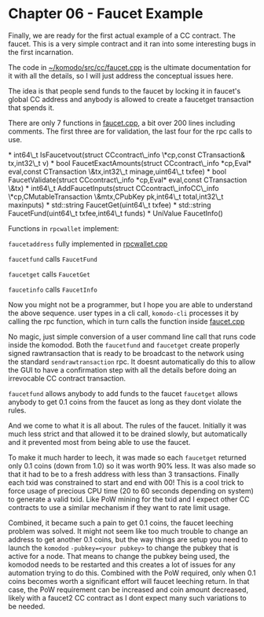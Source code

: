 
# Chapter 06 - Faucet Example

Finally, we are ready for the first actual example of a CC contract. The faucet. This is a very simple contract and it ran into some interesting bugs in the first incarnation.

The code in [~/komodo/src/cc/faucet.cpp](https://github.com/jl777/komodo/tree/jl777/src/cc/faucet.cpp) is the ultimate documentation for it with all the details, so I will just address the conceptual issues here.

The idea is that people send funds to the faucet by locking it in faucet's global CC address and anybody is allowed to create a faucetget transaction that spends it.

There are only 7 functions in [faucet.cpp](https://github.com/jl777/komodo/tree/jl777/src/cc/faucet.cpp), a bit over 200 lines including comments. The first three are for validation, the last four for the rpc calls to use.

<Note>
  *   int64\_t IsFaucetvout(struct CCcontract\_info \*cp,const CTransaction& tx,int32\_t v)
  *   bool FaucetExactAmounts(struct CCcontract\_info *cp,Eval* eval,const CTransaction \&tx,int32\_t minage,uint64\_t txfee)
  *   bool FaucetValidate(struct CCcontract\_info *cp,Eval* eval,const CTransaction \&tx)
  *   int64\_t AddFaucetInputs(struct CCcontract\_infoCC\_info \*cp,CMutableTransaction \&mtx,CPubKey pk,int64\_t total,int32\_t maxinputs)
  *   std::string FaucetGet(uint64\_t txfee)
  *   std::string FaucetFund(uint64\_t txfee,int64\_t funds)
  *   UniValue FaucetInfo()
</Note>

Functions in `rpcwallet` implement:

`faucetaddress` fully implemented in [rpcwallet.cpp](https://github.com/jl777/komodo/tree/jl777/src/wallet/rpcwallet.cpp)

`faucetfund` calls `FaucetFund`

`faucetget` calls `FaucetGet`

`faucetinfo` calls `FaucetInfo`

Now you might not be a programmer, but I hope you are able to understand the above sequence. user types in a cli call, `komodo-cli` processes it by calling the rpc function, which in turn calls the function inside [faucet.cpp](https://github.com/jl777/komodo/tree/jl777/src/cc/faucet.cpp)

No magic, just simple conversion of a user command line call that runs code inside the komodod. Both the `faucetfund` and `faucetget` create properly signed rawtransaction that is ready to be broadcast to the network using the standard `sendrawtransaction` rpc. It doesnt automatically do this to allow the GUI to have a confirmation step with all the details before doing an irrevocable CC contract transaction.

`faucetfund` allows anybody to add funds to the faucet
`faucetget` allows anybody to get 0.1 coins from the faucet as long as they dont violate the rules.

And we come to what it is all about. The rules of the faucet. Initially it was much less strict and that allowed it to be drained slowly, but automatically and it prevented most from being able to use the faucet.

To make it much harder to leech, it was made so each `faucetget` returned only 0.1 coins (down from 1.0) so it was worth 90% less. It was also made so that it had to be to a fresh address with less than 3 transactions. Finally each txid was constrained to start and end with 00! This is a cool trick to force usage of precious CPU time (20 to 60 seconds depending on system) to generate a valid txid. Like PoW mining for the txid and I expect other CC contracts to use a similar mechanism if they want to rate limit usage.

Combined, it became such a pain to get 0.1 coins, the faucet leeching problem was solved. It might not seem like too much trouble to change an address to get another 0.1 coins, but the way things are setup you need to launch the `komodod` `-pubkey=<your pubkey>` to change the pubkey that is active for a node. That means to change the pubkey being used, the komodod needs to be restarted and this creates a lot of issues for any automation trying to do this. Combined with the PoW required, only when 0.1 coins becomes worth a significant effort will faucet leeching return. In that case, the PoW requirement can be increased and coin amount decreased, likely with a faucet2 CC contract as I dont expect many such variations to be needed.
